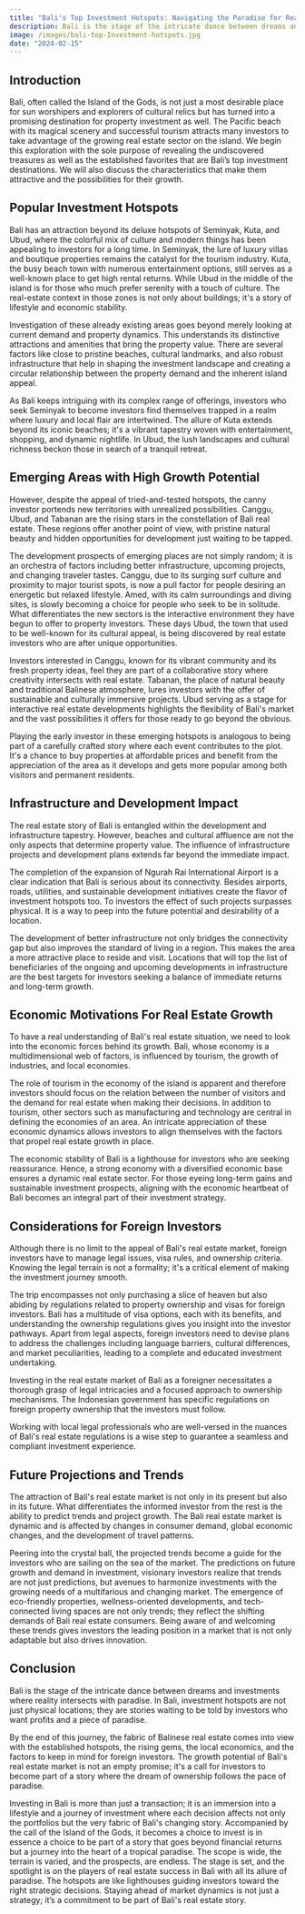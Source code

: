 ```yaml
---
title: "Bali's Top Investment Hotspots: Navigating the Paradise for Real Estate Opportunities"
description: Bali is the stage of the intricate dance between dreams and investments where reality intersects with paradise. In Bali, investment hotspots are not just physical locations; they are stories waiting to be told by investors who want profits and a piece of paradise.
image: /images/bali-top-Investment-hotspots.jpg
date: "2024-02-15"
---
```


## Introduction

Bali, often called the Island of the Gods, is not just a most desirable place for sun worshipers and explorers of cultural relics but has turned into a promising destination for property investment as well. The Pacific beach with its magical scenery and successful tourism attracts many investors to take advantage of the growing real estate sector on the island. We begin this exploration with the sole purpose of revealing the undiscovered treasures as well as the established favorites that are Bali’s top investment destinations. We will also discuss the characteristics that make them attractive and the possibilities for their growth.


## Popular Investment Hotspots

Bali has an attraction beyond its deluxe hotspots of Seminyak, Kuta, and Ubud, where the colorful mix of culture and modern things has been appealing to investors for a long time. In Seminyak, the lure of luxury villas and boutique properties remains the catalyst for the tourism industry. Kuta, the busy beach town with numerous entertainment options, still serves as a well-known place to get high rental returns. While Ubud in the middle of the island is for those who much prefer serenity with a touch of culture. The real-estate context in those zones is not only about buildings; it's a story of lifestyle and economic stability.

Investigation of these already existing areas goes beyond merely looking at current demand and property dynamics. This understands its distinctive attractions and amenities that bring the property value. There are several factors like close to pristine beaches, cultural landmarks, and also robust infrastructure that help in shaping the investment landscape and creating a circular relationship between the property demand and the inherent island appeal.

As Bali keeps intriguing with its complex range of offerings, investors who seek Seminyak to become investors find themselves trapped in a realm where luxury and local flair are intertwined. The allure of Kuta extends beyond its iconic beaches; it's a vibrant tapestry woven with entertainment, shopping, and dynamic nightlife. In Ubud, the lush landscapes and cultural richness beckon those in search of a tranquil retreat.


## Emerging Areas with High Growth Potential

However, despite the appeal of tried-and-tested hotspots, the canny investor portends new territories with unrealized possibilities. Canggu, Ubud, and Tabanan are the rising stars in the constellation of Bali real estate. These regions offer another point of view, with pristine natural beauty and hidden opportunities for development just waiting to be tapped.

The development prospects of emerging places are not simply random; it is an orchestra of factors including better infrastructure, upcoming projects, and changing traveler tastes. Canggu, due to its surging surf culture and proximity to major tourist spots, is now a pull factor for people desiring an energetic but relaxed lifestyle. Amed, with its calm surroundings and diving sites, is slowly becoming a choice for people who seek to be in solitude. What differentiates the new sectors is the interactive environment they have begun to offer to property investors. These days Ubud, the town that used to be well-known for its cultural appeal, is being discovered by real estate investors who are after unique opportunities.

Investors interested in Canggu, known for its vibrant community and its fresh property ideas, feel they are part of a collaborative story where creativity intersects with real estate. Tabanan, the place of natural beauty and traditional Balinese atmosphere, lures investors with the offer of sustainable and culturally immersive projects. Ubud serving as a stage for interactive real estate developments highlights the flexibility of Bali's market and the vast possibilities it offers for those ready to go beyond the obvious.

Playing the early investor in these emerging hotspots is analogous to being part of a carefully crafted story where each event contributes to the plot. It's a chance to buy properties at affordable prices and benefit from the appreciation of the area as it develops and gets more popular among both visitors and permanent residents.


## Infrastructure and Development Impact

The real estate story of Bali is entangled within the development and infrastructure tapestry. However, beaches and cultural affluence are not the only aspects that determine property value. The influence of infrastructure projects and development plans extends far beyond the immediate impact.

The completion of the expansion of Ngurah Rai International Airport is a clear indication that Bali is serious about its connectivity. Besides airports, roads, utilities, and sustainable development initiatives create the flavor of investment hotspots too. To investors the effect of such projects surpasses physical. It is a way to peep into the future potential and desirability of a location.

The development of better infrastructure not only bridges the connectivity gap but also improves the standard of living in a region. This makes the area a more attractive place to reside and visit. Locations that will top the list of beneficiaries of the ongoing and upcoming developments in infrastructure are the best targets for investors seeking a balance of immediate returns and long-term growth.


## Economic Motivations For Real Estate Growth

To have a real understanding of Bali's real estate situation, we need to look into the economic forces behind its growth. Bali, whose economy is a multidimensional web of factors, is influenced by tourism, the growth of industries, and local economies.

The role of tourism in the economy of the island is apparent and therefore investors should focus on the relation between the number of visitors and the demand for real estate when making their decisions. In addition to tourism, other sectors such as manufacturing and technology are central in defining the economies of an area. An intricate appreciation of these economic dynamics allows investors to align themselves with the factors that propel real estate growth in place.

The economic stability of Bali is a lighthouse for investors who are seeking reassurance. Hence, a strong economy with a diversified economic base ensures a dynamic real estate sector. For those eyeing long-term gains and sustainable investment prospects, aligning with the economic heartbeat of Bali becomes an integral part of their investment strategy.


## Considerations for Foreign Investors

Although there is no limit to the appeal of Bali's real estate market, foreign investors have to manage legal issues, visa rules, and ownership criteria. Knowing the legal terrain is not a formality; it's a critical element of making the investment journey smooth.

The trip encompasses not only purchasing a slice of heaven but also abiding by regulations related to property ownership and visas for foreign investors. Bali has a multitude of visa options, each with its benefits, and understanding the ownership regulations gives you insight into the investor pathways. Apart from legal aspects, foreign investors need to devise plans to address the challenges including language barriers, cultural differences, and market peculiarities, leading to a complete and educated investment undertaking.

Investing in the real estate market of Bali as a foreigner necessitates a thorough grasp of legal intricacies and a focused approach to ownership mechanisms. The Indonesian government has specific regulations on foreign property ownership that the investors must follow.

Working with local legal professionals who are well-versed in the nuances of Bali's real estate regulations is a wise step to guarantee a seamless and compliant investment experience.


## Future Projections and Trends

The attraction of Bali's real estate market is not only in its present but also in its future. What differentiates the informed investor from the rest is the ability to predict trends and project growth. The Bali real estate market is dynamic and is affected by changes in consumer demand, global economic changes, and the development of travel patterns.

Peering into the crystal ball, the projected trends become a guide for the investors who are sailing on the sea of the market. The predictions on future growth and demand in investment, visionary investors realize that trends are not just predictions, but avenues to harmonize investments with the growing needs of a multifarious and changing market. The emergence of eco-friendly properties, wellness-oriented developments, and tech-connected living spaces are not only trends; they reflect the shifting demands of Bali real estate consumers. Being aware of and welcoming these trends gives investors the leading position in a market that is not only adaptable but also drives innovation.


## Conclusion

Bali is the stage of the intricate dance between dreams and investments where reality intersects with paradise. In Bali, investment hotspots are not just physical locations; they are stories waiting to be told by investors who want profits and a piece of paradise.

By the end of this journey, the fabric of Balinese real estate comes into view with the established hotspots, the rising gems, the local economics, and the factors to keep in mind for foreign investors. The growth potential of Bali's real estate market is not an empty promise; it's a call for investors to become part of a story where the dream of ownership follows the pace of paradise.

Investing in Bali is more than just a transaction; it is an immersion into a lifestyle and a journey of investment where each decision affects not only the portfolios but the very fabric of Bali's changing story. Accompanied by the call of the Island of the Gods, it becomes a choice to invest is in essence a choice to be part of a story that goes beyond financial returns but a journey into the heart of a tropical paradise. The scope is wide, the terrain is varied, and the prospects, are endless. The stage is set, and the spotlight is on the players of real estate success in Bali with all its allure of paradise. The hotspots are like lighthouses guiding investors toward the right strategic decisions. Staying ahead of market dynamics is not just a strategy; it’s a commitment to be part of Bali's real estate story.
